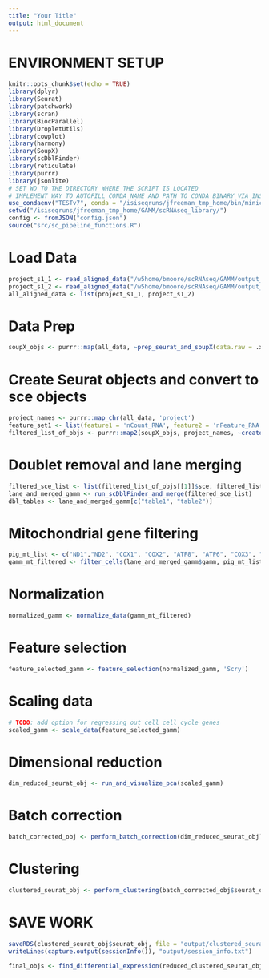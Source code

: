 ```yaml
---
title: "Your Title"
output: html_document
---
```


# ENVIRONMENT SETUP

```r
knitr::opts_chunk$set(echo = TRUE)
library(dplyr)
library(Seurat)
library(patchwork)
library(scran)
library(BiocParallel)
library(DropletUtils)
library(cowplot)
library(harmony)
library(SoupX)
library(scDblFinder)
library(reticulate)
library(purrr)
library(jsonlite)
# SET WD TO THE DIRECTORY WHERE THE SCRIPT IS LOCATED
# IMPLEMENT WAY TO AUTOFILL CONDA NAME AND PATH TO CONDA BINARY VIA INSTALL SCRIPT
use_condaenv("TESTv7", conda = "/isiseqruns/jfreeman_tmp_home/bin/miniconda3/condabin/conda")
setwd("/isiseqruns/jfreeman_tmp_home/GAMM/scRNAseq_library/")
config <- fromJSON("config.json")
source("src/sc_pipeline_functions.R")
```

# Load Data
```r
project_s1_1 <- read_aligned_data("/w5home/bmoore/scRNAseq/GAMM/output_S1-1_mm_mt/Solo.out/GeneFull", "gamm_s1-1")
project_s1_2 <- read_aligned_data("/w5home/bmoore/scRNAseq/GAMM/output_S1-2_mm_mt/Solo.out/GeneFull", "gamm_s1-2")
all_aligned_data <- list(project_s1_1, project_s1_2)
```

# Data Prep
```r
soupX_objs <- purrr::map(all_data, ~prep_seurat_and_soupX(data.raw = .x$raw, data = .x$filtered, project = .x$project), .names = purrr::map_chr(all_data, 'project'))
```

# Create Seurat objects and convert to sce objects
```r
project_names <- purrr::map_chr(all_data, 'project')
feature_set1 <- list(feature1 = 'nCount_RNA', feature2 = 'nFeature_RNA')
filtered_list_of_objs <- purrr::map2(soupX_objs, project_names, ~create_seurat_and_sce(out = .x$out, project = .y, feature_set = feature_set1))
```

# Doublet removal and lane merging
```r
filtered_sce_list <- list(filtered_list_of_objs[[1]]$sce, filtered_list_of_objs[[2]]$sce)
lane_and_merged_gamm <- run_scDblFinder_and_merge(filtered_sce_list)
dbl_tables <- lane_and_merged_gamm[c("table1", "table2")]
```

# Mitochondrial gene filtering
```r
pig_mt_list <- c("ND1","ND2", "COX1", "COX2", "ATP8", "ATP6", "COX3", "ND3", "ND4L", "ND4", "ND5", "ND6", "CYTB")
gamm_mt_filtered <- filter_cells(lane_and_merged_gamm$gamm, pig_mt_list)
```

# Normalization
```r
normalized_gamm <- normalize_data(gamm_mt_filtered)
```

# Feature selection
```r
feature_selected_gamm <- feature_selection(normalized_gamm, 'Scry')
```

# Scaling data
```r
# TODO: add option for regressing out cell cell cycle genes
scaled_gamm <- scale_data(feature_selected_gamm)
```

# Dimensional reduction

```r
dim_reduced_seurat_obj <- run_and_visualize_pca(scaled_gamm)
```

# Batch correction
```r
batch_corrected_obj <- perform_batch_correction(dim_reduced_seurat_obj)
```

# Clustering 
```r
clustered_seurat_obj <- perform_clustering(batch_corrected_obj$seurat_obj)
```

# SAVE WORK
```r
saveRDS(clustered_seurat_obj$seurat_obj, file = "output/clustered_seurat_obj.rds")
writeLines(capture.output(sessionInfo()), "output/session_info.txt")
```

```r
final_objs <- find_differential_expression(reduced_clustered_seurat_obj$seurat_obj)
```




